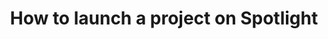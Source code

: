 ---
title: "How to launch a project on Spotlight"
description: "Description of your new file."
sidebarTitle: "How to Launch on Spotlight"
---